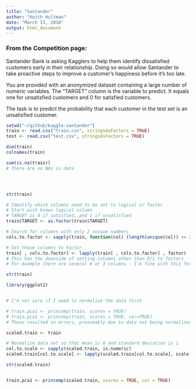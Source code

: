 ```yaml
---
title: "Santander"
author: "Keith Hultman"
date: "March 13, 2016"
output: html_document
---
```


### From the Competition page:
Santander Bank is asking Kagglers to help them identify dissatisfied customers early in their relationship. Doing so would allow Santander to take proactive steps to improve a customer's happiness before it's too late.

You are provided with an anonymized dataset containing a large number of numeric variables. The "TARGET" column is the variable to predict. It equals one for unsatisfied customers and 0 for satisfied customers.

The task is to predict the probability that each customer in the test set is an unsatisfied customer.

```r
setwd("~/github/kaggle-santander")
train <- read.csv("train.csv", stringsAsFactors = TRUE)
test <- read.csv("test.csv", stringsAsFactors = TRUE)

```

```r
dim(train)
colnames(train)

sum(is.na(train))
# There are no NAs in data




str(train)

# Identify which columns need to be set to logical or factor
# Start with known logical column
# TARGET is 0 if satisfied, and 1 if unsatisfied
train$TARGET <- as.factor(train$TARGET)

# Search for columns with only 2 unique numbers
cols.to.factor <- sapply(train, function(col) (length(unique(col)) <= 2))

# Set those columns to Factor
train[ , cols.to.factor] <- lapply(train[ , cols.to.factor] , factor)
# This has the downside of setting columns other than 0/1 to factors 
# For example there are several 0 or 3 columns - I'm fine with this for now

str(train)

library(ggplot2)



```

```r
# I'm not sure if I need to normalize the data first

# train.pca1 <- princomp(train, scores = TRUE)
# train.pca1 <- princomp(train, scores = TRUE, cor=TRUE)
# These resulted in errors, presumably due to data not being normalized

scaled.train <- train

# Normalize data set so that mean is 0 and standard deviation is 1
col.to.scale <- sapply(scaled.train, is.numeric)
scaled.train[col.to.scale] <- lapply(scaled.train[col.to.scale], scale)

str(scaled.train)


train.pca1 <- princomp(scaled.train, scores = TRUE, cor = TRUE)
```

